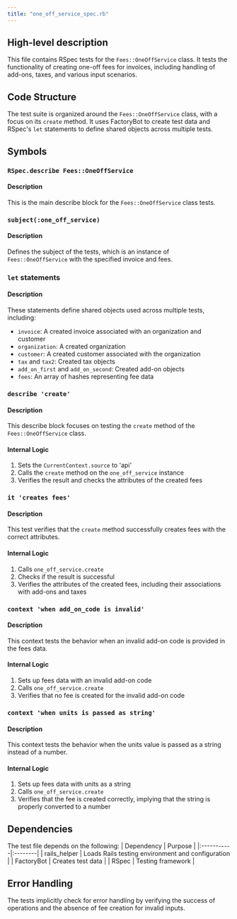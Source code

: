 ```yaml
---
title: "one_off_service_spec.rb"
---
```


## High-level description
This file contains RSpec tests for the `Fees::OneOffService` class. It tests the functionality of creating one-off fees for invoices, including handling of add-ons, taxes, and various input scenarios.

## Code Structure
The test suite is organized around the `Fees::OneOffService` class, with a focus on its `create` method. It uses FactoryBot to create test data and RSpec's `let` statements to define shared objects across multiple tests.

## Symbols

### `RSpec.describe Fees::OneOffService`
#### Description
This is the main describe block for the `Fees::OneOffService` class tests.

### `subject(:one_off_service)`
#### Description
Defines the subject of the tests, which is an instance of `Fees::OneOffService` with the specified invoice and fees.

### `let` statements
#### Description
These statements define shared objects used across multiple tests, including:
- `invoice`: A created invoice associated with an organization and customer
- `organization`: A created organization
- `customer`: A created customer associated with the organization
- `tax` and `tax2`: Created tax objects
- `add_on_first` and `add_on_second`: Created add-on objects
- `fees`: An array of hashes representing fee data

### `describe 'create'`
#### Description
This describe block focuses on testing the `create` method of the `Fees::OneOffService` class.

#### Internal Logic
1. Sets the `CurrentContext.source` to 'api'
2. Calls the `create` method on the `one_off_service` instance
3. Verifies the result and checks the attributes of the created fees

### `it 'creates fees'`
#### Description
This test verifies that the `create` method successfully creates fees with the correct attributes.

#### Internal Logic
1. Calls `one_off_service.create`
2. Checks if the result is successful
3. Verifies the attributes of the created fees, including their associations with add-ons and taxes

### `context 'when add_on_code is invalid'`
#### Description
This context tests the behavior when an invalid add-on code is provided in the fees data.

#### Internal Logic
1. Sets up fees data with an invalid add-on code
2. Calls `one_off_service.create`
3. Verifies that no fee is created for the invalid add-on code

### `context 'when units is passed as string'`
#### Description
This context tests the behavior when the units value is passed as a string instead of a number.

#### Internal Logic
1. Sets up fees data with units as a string
2. Calls `one_off_service.create`
3. Verifies that the fee is created correctly, implying that the string is properly converted to a number

## Dependencies
The test file depends on the following:
| Dependency | Purpose |
|:-----------|:--------|
| rails_helper | Loads Rails testing environment and configuration |
| FactoryBot | Creates test data |
| RSpec | Testing framework |

## Error Handling
The tests implicitly check for error handling by verifying the success of operations and the absence of fee creation for invalid inputs.